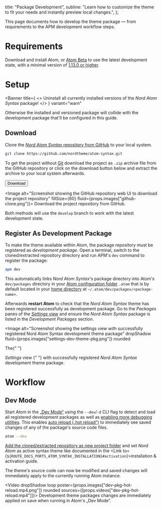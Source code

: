 <!--
Copyright (c) 2016-present Sven Greb <development@svengreb.de>
This source code is licensed under the MIT license found in the license file.
-->



  title: "Package Development",
  subline: "Learn how to customize the theme to fit your needs and instantly preview local changes.",
};

<ShrinkedWidth value={25}>

<SpaceBox mTop={4} mBottom={4}>
  <WindowCode />
</SpaceBox>

</ShrinkedWidth>

<ShrinkedWidth value={80}>

<WIPNotice />

This page documents how to develop the theme package — from requirements to the APM development workflow steps.

# Requirements

Download and install Atom, or [Atom Beta][atom-beta] to use the latest development state, with a minimal version of [1.13.0 or higher][atom-blog-rln-1.13.0].

# Setup

<Banner
  title={
    <>
      Uninstall all currently installed versions of the <em>Nord Atom Syntax</em> package!
    </>
  }
  variant="warn"
>
  Otherwise the installed and versioned package will collide with the development package that'll be configured in this guide.
</Banner>

## Download

Clone the [_Nord Atom Syntax_ repository from GitHub][gh-repo] to your local system.

```sh
git clone https://github.com/nordtheme/atom-syntax.git
```

To get the project without [Git][] download the project as `.zip` archive file from the GitHub repository or click on the download button below and extract the archive to your local system afterwards.

<Button href="https://github.com/nordtheme/atom-syntax/archive/develop.zip">Download</Button>

<Image alt="Screenshot showing the GitHub repository web UI to download the project repository" fillSize={60} fluid={props.images["github-clone.png"]}>
  Download the project repository from GitHub.
</Image>

Both methods will use the `develop` branch to work with the latest development state.

## Register As Development Package

To make the theme available within Atom, the package repository must be registered as _development package_.
Open a terminal, switch to the cloned/extracted repository directory and run APM&apos;s `dev` command to register the package:

```sh
apm dev
```

This automatically links _Nord Atom Syntax_&apos;s package directory into Atom&apos;s `dev/packages` directory in your [Atom configuration folder][atom-docs-basic-custom-config] `.atom` that is by default located in your [home directory][wiki-homedir] at `~/.atom/dev/packages/<package-name>`.

Afterwards **restart Atom** to check that the _Nord Atom Syntax_ theme has been registered successfully as development package. Go to the _Packages_ panes of the [_Settings_ view][atom-docs-basic-settings] and ensure the _Nord Atom Syntax_ package is listed in the _Development Packages_ section.

<Image
  alt="Screenshot showing the settings view with successfully registered Nord Atom Syntax development theme package"
  dropShadow
  fluid={props.images["settings-dev-theme-pkg.png"]}
  rounded
>
  The{" "}
  <Link href="https://flight-manual.atom.io/getting-started/sections/atom-basics/#settings-and-preferences">
    <em>Settings</em> view
  </Link>{" "}
  with successfully registered <em>Nord Atom Syntax</em> development theme package.
</Image>

# Workflow

## Dev Mode

Start Atom in the [„Dev Mode“][atom-docs-hack-theme-syntax] using the `--dev`/`-d` CLI flag to detect and load all registered development packages as well as [enabling more debugging utilities][atom-docs-hack-debug]. This enables [auto reload („hot reload“)][atom-docs-hack-debug-hotreload] to immediately see saved changes of any of the package's source code files.

```sh
atom --dev
```

[Add the cloned/extracted repository as new project folder][atom-docs-basic-add_proj_dir] and set _Nord Atom_ as active syntax theme like documented in the <Link to={`${ROUTE_DOCS_PORTS_ATOM_SYNTAX_INSTALLATION}#activation`}>installation & activation guide</Link>.

The theme's source code can now be modified and saved changes will immediately apply to the currently running Atom instance.

<Video dropShadow loop poster={props.images["dev-pkg-hot-reload.mp4.png"]} rounded sources={[props.videos["dev-pkg-hot-reload.mp4"]]}>
  <span>Development theme packages changes are immediately applied on save when running in Atom&apos;s „Dev Mode“.</span>
</Video>

</ShrinkedWidth>

[atom-beta]: https://atom.io/beta
[atom-blog-rln-1.13.0]: https://blog.atom.io/2017/01/10/atom-1-13.html
[atom-docs-basic-add_proj_dir]: https://flight-manual.atom.io/getting-started/sections/atom-basics/#opening-directories
[atom-docs-basic-custom-config]: https://flight-manual.atom.io/using-atom/sections/basic-customization/#global-configuration-settings
[atom-docs-basic-settings]: https://flight-manual.atom.io/getting-started/sections/atom-basics/#settings-and-preferences
[atom-docs-hack-debug-hotreload]: https://flight-manual.atom.io/hacking-atom/sections/creating-a-theme/#live-reload
[atom-docs-hack-debug]: https://flight-manual.atom.io/hacking-atom/sections/debugging
[atom-docs-hack-dev_workflow]: https://flight-manual.atom.io/hacking-atom/sections/creating-a-theme/#development-workflow
[atom-docs-hack-theme-syntax]: https://flight-manual.atom.io/hacking-atom/sections/creating-a-theme/#creating-a-syntax-theme
[gh-repo]: https://github.com/nordtheme/atom-syntax
[git]: https://git-scm.com
[wiki-homedir]: https://en.wikipedia.org/wiki/Home_directory
